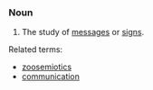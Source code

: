 ===Noun===
#The study of [[message]]s or [[sign]]s.

Related terms:
*[[zoosemiotics]]
*[[communication]]